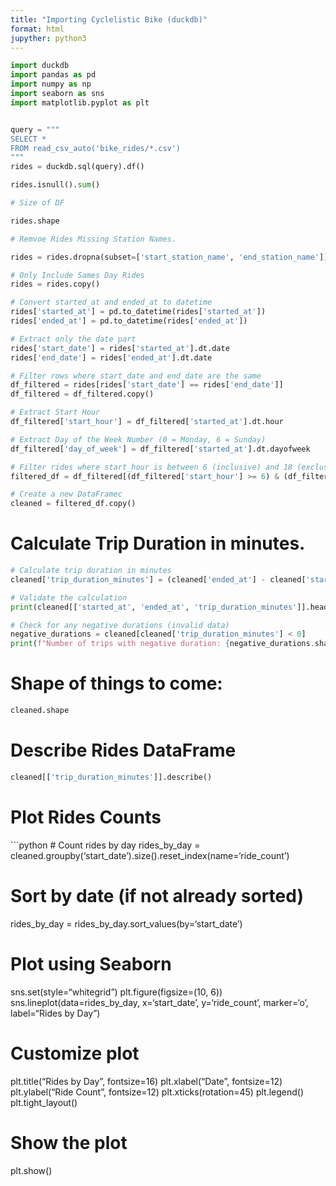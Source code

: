 ---
title: "Importing Cyclelistic Bike (duckdb)"
format: html
jupyther: python3
---

```{python}
import duckdb
import pandas as pd
import numpy as np
import seaborn as sns
import matplotlib.pyplot as plt


query = """
SELECT * 
FROM read_csv_auto('bike_rides/*.csv') 
"""
rides = duckdb.sql(query).df()

rides.isnull().sum()

# Size of DF

rides.shape

# Remvoe Rides Missing Station Names.

rides = rides.dropna(subset=['start_station_name', 'end_station_name'])

# Only Include Sames Day Rides
rides = rides.copy()

# Convert started_at and ended_at to datetime
rides['started_at'] = pd.to_datetime(rides['started_at'])
rides['ended_at'] = pd.to_datetime(rides['ended_at'])

# Extract only the date part
rides['start_date'] = rides['started_at'].dt.date
rides['end_date'] = rides['ended_at'].dt.date

# Filter rows where start_date and end_date are the same
df_filtered = rides[rides['start_date'] == rides['end_date']]
df_filtered = df_filtered.copy()

# Extract Start Hour
df_filtered['start_hour'] = df_filtered['started_at'].dt.hour

# Extract Day of the Week Number (0 = Monday, 6 = Sunday)
df_filtered['day_of_week'] = df_filtered['started_at'].dt.dayofweek

# Filter rides where start_hour is between 6 (inclusive) and 18 (exclusive), and day_of_week is 0-4
filtered_df = df_filtered[(df_filtered['start_hour'] >= 6) & (df_filtered['start_hour'] < 18) & (df_filtered['day_of_week'].between(0, 4))]

# Create a new DataFramec
cleaned = filtered_df.copy()
```
# Calculate Trip Duration in minutes.

```{python}
# Calculate trip duration in minutes
cleaned['trip_duration_minutes'] = (cleaned['ended_at'] - cleaned['started_at']).dt.total_seconds() / 60

# Validate the calculation
print(cleaned[['started_at', 'ended_at', 'trip_duration_minutes']].head())

# Check for any negative durations (invalid data)
negative_durations = cleaned[cleaned['trip_duration_minutes'] < 0]
print(f"Number of trips with negative duration: {negative_durations.shape[0]}")


```
# Shape of things to  come:

```{python}
cleaned.shape
```
# Describe Rides DataFrame

```{python}
cleaned[['trip_duration_minutes']].describe()
```
# Plot Rides Counts

```{python}
# Count rides by day
rides_by_day = cleaned.groupby('start_date').size().reset_index(name='ride_count')

# Sort by date (if not already sorted)
rides_by_day = rides_by_day.sort_values(by='start_date')

# Plot using Seaborn
sns.set(style="whitegrid")
plt.figure(figsize=(10, 6))
sns.lineplot(data=rides_by_day, x='start_date', y='ride_count', marker='o', label="Rides by Day")

# Customize plot
plt.title("Rides by Day", fontsize=16)
plt.xlabel("Date", fontsize=12)
plt.ylabel("Ride Count", fontsize=12)
plt.xticks(rotation=45)
plt.legend()
plt.tight_layout()

# Show the plot
plt.show()